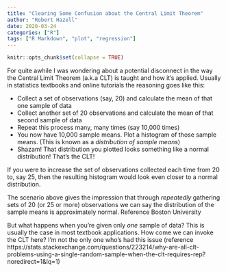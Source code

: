 ```yaml
---
title: "Clearing Some Confusion about the Central Limit Theorem"
author: "Robert Hazell"
date: 2020-03-24
categories: ["R"]
tags: ["R Markdown", "plot", "regression"]
---
```


```r
knitr::opts_chunk$set(collapse = TRUE)
```

For quite awhile I was wondering about a potential disconnect in the way the Central Limit Theorem (a.k.a CLT) is taught and how it's applied.  Usually in statistics textbooks and online tutorials the reasoning goes like this:

* Collect a set of observations (say, 20) and calculate the mean of that one sample of data
* Collect another set of 20 observations and calculate the mean of that second sample of data
* Repeat this process many, many times (say 10,000 times)
* You now have 10,000 sample means.  Plot a histogram of those sample means.  (This is known as a *distribution of sample means*)
* Shazam!  That distribution you plotted looks something like a normal distribution!  That's the CLT!

If you were to increase the set of observations collected each time from 20 to, say 25, then the resulting histogram would look even closer to a normal distribution.  

The scenario above gives the impression that through *repeatedly* gathering sets of 20 (or 25 or more) observations we can say the distribution of the sample means is approximately normal. Reference Boston University 

But what happens when you're given only *one* sample of data?  This is usually the case in most textbook applications.  How come we can invoke the CLT here?  I'm not the only one who's had this issue (reference https://stats.stackexchange.com/questions/223214/why-are-all-clt-problems-using-a-single-random-sample-when-the-clt-requires-rep?noredirect=1&lq=1)










